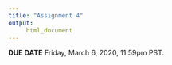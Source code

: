 ```yaml
---
title: "Assignment 4"
output:
     html_document
---
```


__DUE DATE__ Friday, March 6, 2020, 11:59pm PST.




